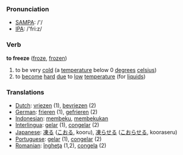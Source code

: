 === Pronunciation ===
*[[w:SAMPA|SAMPA]]: /'/
*[[w:IPA|IPA]]: /'fri:z/

=== Verb ===

'''to freeze''' ([[froze]], [[frozen]])

# to be very [[cold]] (a [[temperature]] below 0 [[degree]]s [[celsius]])
# to [[become]] [[hard]] [[due]] to [[low]] [[temperature]] (for [[liquid]]s)

=== Translations ===
*[[Dutch]]: [[vriezen]] (1), [[bevriezen]] (2)
*[[German]]: [[frieren]] (1), [[gefrieren]] (2)
*[[Indonesian]]: [[beku|membeku]], [[beku|membekukan]]
*[[Interlingua]]: [[gelar]] (1), [[congelar]] (2)
*[[Japanese]]: [[凍る]] ([[こおる]], kooru), [[凍らせる]] ([[こおらせる]], kooraseru)
*[[Portuguese]]: [[gelar]] (1), [[congelar]] (2)
*[[Romanian]]: [[îngheţa]] (1,2), [[congela]] (2)